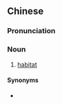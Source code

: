 {{also|栖地}}
==Chinese==
{{zh-forms|s=栖地}}

===Pronunciation===
{{zh-pron
|m=qīdì
|cat=n
}}

===Noun===
{{zh-noun}}

# {{lb|zh|ecology}} [[habitat]]

====Synonyms====
* {{zh-l|棲息地}}